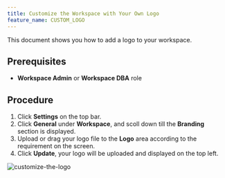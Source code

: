 ```yaml
---
title: Customize the Workspace with Your Own Logo
feature_name: CUSTOM_LOGO
---
```


This document shows you how to add a logo to your workspace.

## Prerequisites

- **Workspace Admin** or **Workspace DBA** role

## Procedure

1. Click **Settings** on the top bar.
2. Click **General** under **Workspace**, and scoll down till the **Branding** section is displayed.
3. Upload or drag your logo file to the **Logo** area according to the requirement on the screen.
4. Click **Update**, your logo will be uploaded and displayed on the top left.

![customize-the-logo](/content/docs/administration/customize-logo/bb-customize-logo.webp)
